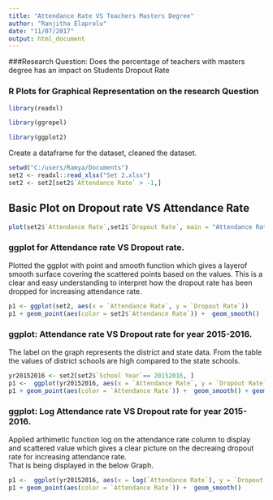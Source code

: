 ---
title: "Attendance Rate VS Teachers Masters Degree"
author: "Ranjitha Elaprolu"
date: "11/07/2017"
output: html_document
---


###Research Question: Does the percentage of teachers with masters degree has an impact on Students Dropout Rate

### R Plots for Graphical Representation on the research Question




```{r}
library(readxl)	

library(ggrepel)

library(ggplot2)
```

Create a dataframe for the dataset, cleaned the dataset.
```{r}
setwd("C:/users/Ramya/Documents")
set2 <- readxl::read_xlsx("Set 2.xlsx")
set2 <- set2[set2$`Attendance Rate` > -1,]
```

## Basic Plot on Dropout rate VS Attendance Rate

```{r}
plot(set2$`Attendance Rate`,set2$`Dropout Rate`, main = "Attendance Rate VS Dropout Rate",xlab = "Attendance Rate",ylab = "Dropout Rate",col.lab="blue",cex.lab=0.75,cex=2,col="red")
```

### ggplot for Attendance rate VS Dropout rate.  

Plotted the ggplot with point and smooth function which gives a layerof smooth surface covering the scattered points based on the values.   This is a clear and easy understanding to interpret how the dropout rate has been dropped for increasing attendance rate.  
```{r}
p1 <- ggplot(set2, aes(x = `Attendance Rate`, y = `Dropout Rate`))
p1 + geom_point(aes(color = set2$`Attendance Rate`)) +  geom_smooth()
```

### ggplot: Attendance rate VS Dropout rate for year 2015-2016.
The label on the graph represents the district and state data. From the table the values of district schools are high compared to the state schools.
```{r}
yr20152016 <- set2[set2$`School Year`== 20152016, ]
p1 <-  ggplot(yr20152016, aes(x = `Attendance Rate`, y = `Dropout Rate`, main ="Year 2015-2016"))
p1 + geom_point(aes(color = `Attendance Rate`)) +  geom_smooth() + geom_text(aes(label=Type),size=3)
```

### ggplot: Log Attendance rate VS Dropout rate for year 2015-2016.  
Applied arthimetic function log on the attendance rate column to display and scattered value which gives a clear picture on the decreaing dropout rate for increasing attendance rate.  
That is being displayed in the below Graph.
```{r}
p1 <-  ggplot(yr20152016, aes(x = log(`Attendance Rate`), y = `Dropout Rate`))
p1 + geom_point(aes(color = `Attendance Rate`)) +  geom_smooth()
```
